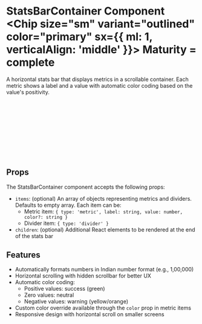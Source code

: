 

<Meta of={StatsBarContainerStories} />

# StatsBarContainer Component <Chip size="sm" variant="outlined" color="primary" sx={{ ml: 1, verticalAlign: 'middle' }}> Maturity = complete </Chip>

<Canvas of={StatsBarContainerStories.BasicMetrics} />

A horizontal stats bar that displays metrics in a scrollable container. Each metric shows a label and a value with automatic color coding based on the value's positivity.

```jsx
import { StatsBarContainer } from 'switchless';

<StatsBarContainer 
  items={[
    { type: 'metric', label: 'Revenue', value: 150000, color: 'success' },
    { type: 'metric', label: 'Expenses', value: -50000, color: 'warning' },
    { type: 'divider' },
    { type: 'metric', label: 'Profit', value: 100000 },
  ]} 
/>
```


## Props

The StatsBarContainer component accepts the following props:

- `items`: (optional) An array of objects representing metrics and dividers. Defaults to empty array. Each item can be:
  - Metric item: `{ type: 'metric', label: string, value: number, color?: string }`
  - Divider item: `{ type: 'divider' }`
- `children`: (optional) Additional React elements to be rendered at the end of the stats bar

## Features

- Automatically formats numbers in Indian number format (e.g., 1,00,000)
- Horizontal scrolling with hidden scrollbar for better UX
- Automatic color coding:
  - Positive values: success (green)
  - Zero values: neutral
  - Negative values: warning (yellow/orange)
- Custom color override available through the `color` prop in metric items
- Responsive design with horizontal scroll on smaller screens
